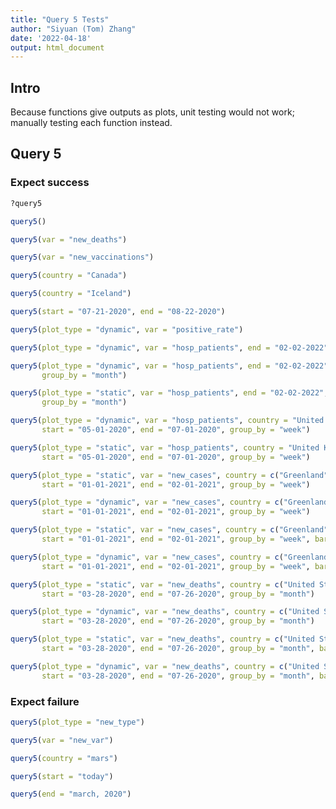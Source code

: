 ```yaml
---
title: "Query 5 Tests"
author: "Siyuan (Tom) Zhang"
date: '2022-04-18'
output: html_document
---
```


## Intro

Because functions give outputs as plots, unit testing would not work; manually testing each function instead.

## Query 5

### Expect success

```r
?query5
```

```r
query5()
```

```r
query5(var = "new_deaths")
```

```r
query5(var = "new_vaccinations")
```

```r
query5(country = "Canada")
```

```r
query5(country = "Iceland")
```

```r
query5(start = "07-21-2020", end = "08-22-2020")
```

```r
query5(plot_type = "dynamic", var = "positive_rate")
```

```r
query5(plot_type = "dynamic", var = "hosp_patients", end = "02-02-2022", country = "United Kingdom")
```

```r
query5(plot_type = "dynamic", var = "hosp_patients", end = "02-02-2022", country = "United Kingdom",
       group_by = "month")
```

```r
query5(plot_type = "static", var = "hosp_patients", end = "02-02-2022", country = "United Kingdom",
       group_by = "month")
```

```r
query5(plot_type = "dynamic", var = "hosp_patients", country = "United Kingdom",
       start = "05-01-2020", end = "07-01-2020", group_by = "week")
```

```r
query5(plot_type = "static", var = "hosp_patients", country = "United Kingdom",
       start = "05-01-2020", end = "07-01-2020", group_by = "week")
```

```r
query5(plot_type = "static", var = "new_cases", country = c("Greenland", "Iceland", "Switzerland"),
       start = "01-01-2021", end = "02-01-2021", group_by = "week")
```

```r
query5(plot_type = "dynamic", var = "new_cases", country = c("Greenland", "Iceland", "Switzerland"),
       start = "01-01-2021", end = "02-01-2021", group_by = "week")
```

```r
query5(plot_type = "static", var = "new_cases", country = c("Greenland", "Iceland", "Switzerland"),
       start = "01-01-2021", end = "02-01-2021", group_by = "week", bar_type = "box")
```

```r
query5(plot_type = "dynamic", var = "new_cases", country = c("Greenland", "Iceland", "Switzerland"),
       start = "01-01-2021", end = "02-01-2021", group_by = "week", bar_type = "box")
```

```r
query5(plot_type = "static", var = "new_deaths", country = c("United States", "Canada"),
       start = "03-28-2020", end = "07-26-2020", group_by = "month")
```

```r
query5(plot_type = "dynamic", var = "new_deaths", country = c("United States", "Canada", "China"),
       start = "03-28-2020", end = "07-26-2020", group_by = "month")
```

```r
query5(plot_type = "static", var = "new_deaths", country = c("United States", "Canada"),
       start = "03-28-2020", end = "07-26-2020", group_by = "month", bar_type = "box")
```

```r
query5(plot_type = "dynamic", var = "new_deaths", country = c("United States", "Canada"),
       start = "03-28-2020", end = "07-26-2020", group_by = "month", bar_type = "box")
```

### Expect failure

```r
query5(plot_type = "new_type")
```

```r
query5(var = "new_var")
```

```r
query5(country = "mars")
```

```r
query5(start = "today")
```

```r
query5(end = "march, 2020")
```
